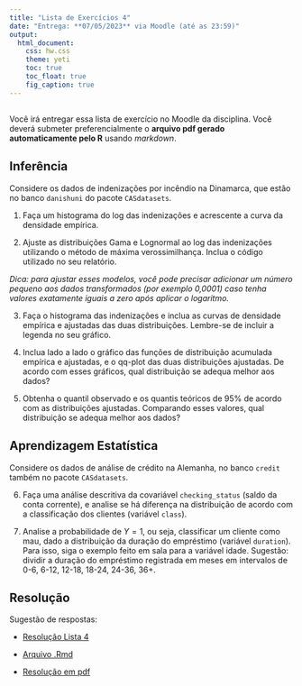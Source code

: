 ```yaml
---
title: "Lista de Exercícios 4"
date: "Entrega: **07/05/2023** via Moodle (até as 23:59)"
output: 
  html_document: 
    css: hw.css
    theme: yeti
    toc: true
    toc_float: true
    fig_caption: true
---
```


## 

Você irá entregar essa lista de exercício no Moodle da disciplina. Você deverá submeter preferencialmente o **arquivo pdf gerado automaticamente pelo R** usando *markdown*. 
<!-- Não serão aceitos arquivos em outro formato! -->


## Inferência


Considere os dados de indenizações por incêndio na Dinamarca, que estão no banco `danishuni` do pacote `CASdatasets`.


1) Faça um histograma do log das indenizações e acrescente a curva da densidade empírica.


2) Ajuste as distribuições Gama e Lognormal ao log das indenizações utilizando o método de máxima verossimilhança. Inclua o código utilizado no seu relatório.

*Dica: para ajustar esses modelos, você pode precisar adicionar um número pequeno aos dados transformados (por exemplo 0,0001) caso tenha valores exatamente iguais a zero após aplicar o logaritmo.*


3) Faça o histograma das indenizações e inclua as curvas de densidade empírica e ajustadas das duas distribuições. Lembre-se de incluir a legenda no seu gráfico.


4) Inclua lado a lado o gráfico das funções de distribuição acumulada empírica e ajustadas, e o qq-plot das duas distribuições ajustadas. De acordo com esses gráficos, qual distribuição se adequa melhor aos dados?


5) Obtenha o quantil observado e os quantis teóricos de 95% de acordo com as distribuições ajustadas. Comparando esses valores, qual distribuição se adequa melhor aos dados?


## Aprendizagem Estatística

Considere os dados de análise de crédito na Alemanha, no banco `credit` também no pacote `CASdatasets`.


6) Faça uma análise descritiva da covariável `checking_status` (saldo da conta corrente), e analise se há diferença na distribuição de acordo com a classificação dos clientes (variável `class`).


7) Analise a probabilidade de $Y=1$, ou seja, classificar um cliente como mau, dado a distribuição da duração do empréstimo (variável `duration`). Para isso, siga o exemplo feito em sala para a variável idade. Sugestão: dividir a duração do empréstimo registrada em meses em intervalos de 0-6, 6-12, 12-18, 18-24, 24-36, 36+. 


## Resolução

Sugestão de respostas:

- [Resolução Lista 4](./resolucao/lista-04-resolucao.html)

- [Arquivo .Rmd](./resolucao/lista-04-resolucao.Rmd)

- [Resolução em pdf](./resolucao/lista-04-resolucao.pdf)


